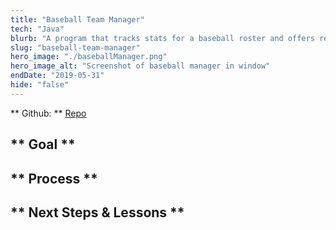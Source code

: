 ```yaml
---
title: "Baseball Team Manager"
tech: "Java"
blurb: "A program that tracks stats for a baseball roster and offers recommendations."
slug: "baseball-team-manager"
hero_image: "./baseballManager.png"
hero_image_alt: "Screenshot of baseball manager in window"
endDate: "2019-05-31"
hide: "false"
---
```


** Github: ** [Repo](https://github.com/Cormac-C/Metronome-App)

## ** Goal **

## ** Process **

## ** Next Steps & Lessons **
